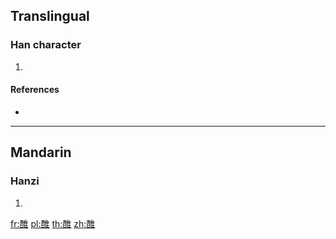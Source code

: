 {{character info/new}}
==Translingual==

===Han character===
{{Han char|rn=164|rad=酉|as=08|sn=15|four=10614|canj=MWOG}}

# {{defn|Han|sort=酉08}}

====References====
* {{Han ref|kx=1284.040|dkj=39885|dj=1783.190|hdz=63587.030|uh=9180|ud=37248|bh=E861|bd=59489}}

----

==Mandarin==

===Hanzi===
{{cmn-hanzi|pin=[[wéi]] ([[wei2]]), [[zhuī]] ([[zhui1]])|wg=wei<sup>2</sup>, chui<sup>1</sup>}}

# {{defn|lang=cmn|sort=酉08}}

[[fr:醀]]
[[pl:醀]]
[[th:醀]]
[[zh:醀]]